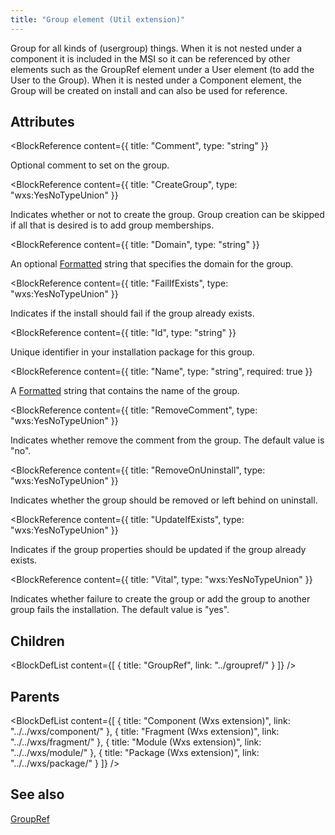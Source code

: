 ```yaml
---
title: "Group element (Util extension)"
---
```



Group for all kinds of (usergroup) things. When it is not nested under a component it is included in the MSI so it can be referenced by other elements such as the GroupRef element under a User element (to add the User to the Group). When it is nested under a Component element, the Group will be created on install and can also be used for reference.


## Attributes

<BlockWrapper>

  <BlockReference
    content={{
      title: "Comment",
      type: "string"
    }}
  >
  Optional comment to set on the group.
  </BlockReference>

  <BlockReference
    content={{
      title: "CreateGroup",
      type: "wxs:YesNoTypeUnion"
    }}
  >
  Indicates whether or not to create the group. Group creation can be skipped if all that is desired is to add group memberships.
  </BlockReference>

  <BlockReference
    content={{
      title: "Domain",
      type: "string"
    }}
  >
  An optional [Formatted](https://learn.microsoft.com/en-us/windows/win32/msi/formatted) string that specifies the domain for the group.
  </BlockReference>

  <BlockReference
    content={{
      title: "FailIfExists",
      type: "wxs:YesNoTypeUnion"
    }}
  >
  Indicates if the install should fail if the group already exists.
  </BlockReference>

  <BlockReference
    content={{
      title: "Id",
      type: "string"
    }}
  >
  Unique identifier in your installation package for this group.
  </BlockReference>

  <BlockReference
    content={{
      title: "Name",
      type: "string",
      required: true
    }}
  >
  A [Formatted](https://learn.microsoft.com/en-us/windows/win32/msi/formatted) string that contains the name of the group.
  </BlockReference>

  <BlockReference
    content={{
      title: "RemoveComment",
      type: "wxs:YesNoTypeUnion"
    }}
  >
  Indicates whether remove the comment from the group. The default value is "no".
  </BlockReference>

  <BlockReference
    content={{
      title: "RemoveOnUninstall",
      type: "wxs:YesNoTypeUnion"
    }}
  >
  Indicates whether the group should be removed or left behind on uninstall.
  </BlockReference>

  <BlockReference
    content={{
      title: "UpdateIfExists",
      type: "wxs:YesNoTypeUnion"
    }}
  >
  Indicates if the group properties should be updated if the group already exists.
  </BlockReference>

  <BlockReference
    content={{
      title: "Vital",
      type: "wxs:YesNoTypeUnion"
    }}
  >
  Indicates whether failure to create the group or add the group to another group fails the installation. The default value is "yes".
  </BlockReference>

</BlockWrapper>

## Children

<BlockDefList content={[
    {
      title: "GroupRef",
      link: "../groupref/"
    }
  ]}
/>

## Parents

<BlockDefList content={[
    {
      title: "Component (Wxs extension)",
      link: "../../wxs/component/"
    },
    {
      title: "Fragment (Wxs extension)",
      link: "../../wxs/fragment/"
    },
    {
      title: "Module (Wxs extension)",
      link: "../../wxs/module/"
    },
    {
      title: "Package (Wxs extension)",
      link: "../../wxs/package/"
    }
  ]}
/>

## See also
[GroupRef](../groupref/)